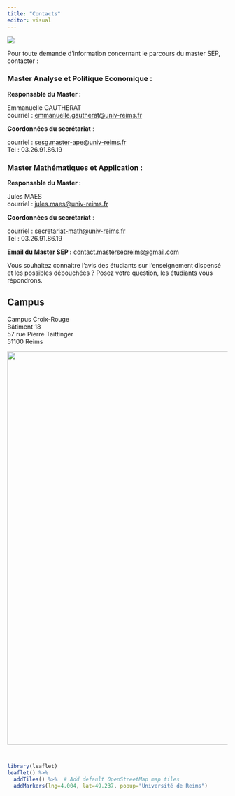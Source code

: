 ```yaml
---
title: "Contacts"
editor: visual
---
```


![](Images/00021892_normal.png){fig-align="center"}

Pour toute demande d'information concernant le parcours du master SEP, contacter :

### **Master Analyse et Politique Economique :**

**Responsable du Master :**

Emmanuelle GAUTHERAT\
courriel : [emmanuelle.gautherat\@univ-reims.fr](mailto:emmanuelle.gautherat@univ-reims.fr)

**Coordonnées du secrétariat** :

courriel : [sesg.master-ape\@univ-reims.fr](mailto:sesg.master-ape@univ-reims.fr)\
Tel : 03.26.91.86.19

### **Master Mathématiques et Application :**

**Responsable du Master :**

Jules MAES\
courriel : [jules.maes\@univ-reims.fr](mailto:jules.maes@univ-reims.fr)

**Coordonnées du secrétariat** :

| courriel : [secretariat-math\@univ-reims.fr](mailto:secretariat-math@univ-reims.fr)
| Tel : 03.26.91.86.19

**Email du Master SEP :** [contact.mastersepreims\@gmail.com](http://mastersep.fr/contact.mastersepreims@gmail.com)

Vous souhaitez connaitre l'avis des étudiants sur l'enseignement dispensé et les possibles débouchées ? Posez votre question, les étudiants vous répondrons.

## Campus

Campus Croix-Rouge\
Bâtiment 18\
57 rue Pierre Taittinger\
51100 Reims

![](Images/Plan_campus.JPG){fig-align="center" width="900"}

```         
```

```         
```

```r
library(leaflet)
leaflet() %>%
  addTiles() %>%  # Add default OpenStreetMap map tiles
  addMarkers(lng=4.004, lat=49.237, popup="Université de Reims")
```
